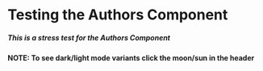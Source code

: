 # Testing the Authors Component

##### This is a stress test for the Authors Component

**NOTE: To see dark/light mode variants click the moon/sun in the header**


 